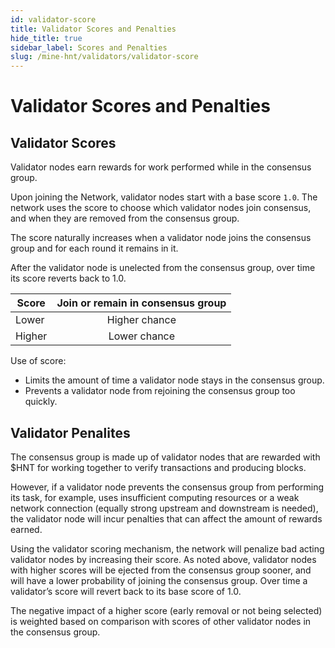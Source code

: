```yaml
---
id: validator-score
title: Validator Scores and Penalties
hide_title: true
sidebar_label: Scores and Penalties
slug: /mine-hnt/validators/validator-score
---
```



# Validator Scores and Penalties

## Validator Scores

Validator nodes earn rewards for work performed while in the consensus group.

Upon joining the Network, validator nodes start with a base score `1.0`. The network uses the score to choose which validator nodes join consensus, and when they are removed from the consensus group.

The score naturally increases when a validator node joins the consensus group and for each round it remains in it.

After the validator node is unelected from the consensus group, over time its score reverts back to 1.0.

| Score | Join or remain in consensus group |
| --- | :---: |
| Lower | Higher chance |
| Higher| Lower chance |

Use of score:
* Limits the amount of time a validator node stays in the consensus group.
* Prevents a validator node from rejoining the consensus group too quickly.

## Validator Penalites

The consensus group is made up of validator nodes that are rewarded with $HNT for working together to verify transactions and producing blocks. 

However, if a validator node prevents the consensus group from performing its task, for example, uses insufficient computing resources or a weak network connection (equally strong upstream and downstream is needed), the validator node will incur penalties that can affect the amount of rewards earned.

Using the validator scoring mechanism, the network will penalize bad acting validator nodes by increasing their score. As noted above, validator nodes with higher scores will be ejected from the consensus group sooner, and will have a lower probability of joining the consensus group. Over time a validator’s score will revert back to its base score of 1.0.

The negative impact of a higher score (early removal or not being selected) is weighted based on comparison with scores of other validator nodes in the consensus group.
